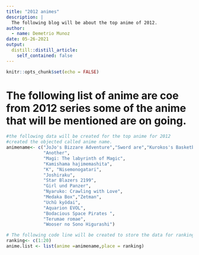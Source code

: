 ```yaml
---
title: "2012 animes"
description: |
  The following blog will be about the top anime of 2012.
author:
  - name: Demetrio Munoz
date: 05-26-2021
output:
  distill::distill_article:
    self_contained: false
---
```



```r
knitr::opts_chunk$set(echo = FALSE)
```

# The following list of anime are coe from 2012 series some of the anime that will be mentioned are on going. 



























```r
#the following data will be created for the top anime for 2012
#created the objected called anime name.
animename<- c("JoJo's Bizzare Adventure","Sword are","Kurokos's Basketball", "Psycho-Pass",
              "Another",
              "Magi: The labyrinth of Magic",
              "Kamishama hajimemashita",
              "K", "Nisemonogatari",
              "Joshiraku",
              "Star Blazers 2199",
              "Girl und Panzer",
              "Nyaruko: Crawling with Love",
              "Medaka Box","Zetman",
              "Uchû kyôdai",
              "Aquarion EVOL",
              "Bodacious Space Pirates ",
              "Terumae romae",
              "Wooser no Sono Higurashi")
```

```r
# The following code line will be created to store the data for ranking from 1-20
ranking<- c(1:20)
anime.list <- list(anime =animename,place = ranking)
```


